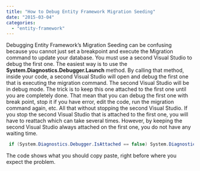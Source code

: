 ```yaml
---
title: "How to Debug Entity Framework Migration Seeding"
date: "2015-03-04"
categories: 
  - "entity-framework"
---
```


Debugging Entity Framework’s Migration Seeding can be confusing because you cannot just set a breakpoint and execute the Migration command to update your database. You must use a second Visual Studio to debug the first one. The easiest way is to use the **System.Diagnostics.Debugger.Launch** method. By calling that method, inside your code, a second Visual Studio will open and debug the first one that is executing the migration command. The second Visual Studio will be in debug mode. The trick is to keep this one attached to the first one until you are completely done. That mean that you can debug the first one with break point, stop it if you have error, edit the code, run the migration command again, etc. All that without stopping the second Visual Studio. If you stop the second Visual Studio that is attached to the first one, you will have to reattach which can take several times. However, by keeping the second Visual Studio always attached on the first one, you do not have any waiting time.


```csharp
 if (System.Diagnostics.Debugger.IsAttached == false) System.Diagnostics.Debugger.Launch(); 
```

The code shows what you should copy paste, right before where you expect the problem.
